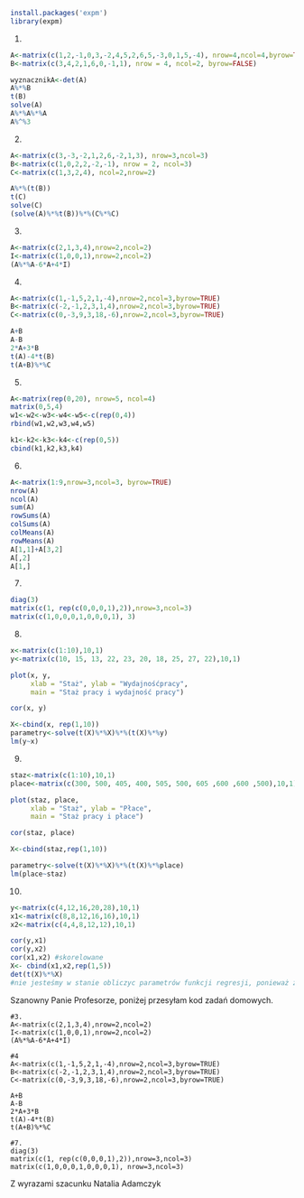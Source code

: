 ```r
install.packages('expm')
library(expm)
```


1.
```r
A<-matrix(c(1,2,-1,0,3,-2,4,5,2,6,5,-3,0,1,5,-4), nrow=4,ncol=4,byrow=TRUE)
B<-matrix(c(3,4,2,1,6,0,-1,1), nrow = 4, ncol=2, byrow=FALSE)

wyznacznikA<-det(A)
A%*%B
t(B)
solve(A)
A%*%A%*%A
A%^%3

```
2.
```r
A<-matrix(c(3,-3,-2,1,2,6,-2,1,3), nrow=3,ncol=3)
B<-matrix(c(1,0,2,2,-2,-1), nrow = 2, ncol=3)
C<-matrix(c(1,3,2,4), ncol=2,nrow=2)

A%*%(t(B))
t(C)
solve(C)
(solve(A)%*%t(B))%*%(C%*%C)
```

3.
```r
A<-matrix(c(2,1,3,4),nrow=2,ncol=2)
I<-matrix(c(1,0,0,1),nrow=2,ncol=2)
(A%*%A-6*A+4*I)
```

4.
```r
A<-matrix(c(1,-1,5,2,1,-4),nrow=2,ncol=3,byrow=TRUE)
B<-matrix(c(-2,-1,2,3,1,4),nrow=2,ncol=3,byrow=TRUE)
C<-matrix(c(0,-3,9,3,18,-6),nrow=2,ncol=3,byrow=TRUE)

A+B
A-B
2*A+3*B
t(A)-4*t(B)
t(A+B)%*%C

```


5.
```r
A<-matrix(rep(0,20), nrow=5, ncol=4)
matrix(0,5,4)
w1<-w2<-w3<-w4<-w5<-c(rep(0,4))
rbind(w1,w2,w3,w4,w5)

k1<-k2<-k3<-k4<-c(rep(0,5))
cbind(k1,k2,k3,k4)
```

6.
```r
A<-matrix(1:9,nrow=3,ncol=3, byrow=TRUE)
nrow(A)
ncol(A)
sum(A)
rowSums(A)
colSums(A)
colMeans(A)
rowMeans(A)
A[1,1]+A[3,2]
A[,2]
A[1,]
```
7.
```r
diag(3)
matrix(c(1, rep(c(0,0,0,1),2)),nrow=3,ncol=3)
matrix(c(1,0,0,0,1,0,0,0,1), 3)
```

8.
```r
x<-matrix(c(1:10),10,1)
y<-matrix(c(10, 15, 13, 22, 23, 20, 18, 25, 27, 22),10,1)

plot(x, y, 
     xlab = "Staż", ylab = "Wydajnośćpracy",
     main = "Staż pracy i wydajność pracy")

cor(x, y)

X<-cbind(x, rep(1,10))
parametry<-solve(t(X)%*%X)%*%(t(X)%*%y)
lm(y~x)
```

9.
```r
staz<-matrix(c(1:10),10,1)
place<-matrix(c(300, 500, 405, 400, 505, 500, 605 ,600 ,600 ,500),10,1)

plot(staz, place, 
     xlab = "Staż", ylab = "Płace",
     main = "Staż pracy i płace")

cor(staz, place)

X<-cbind(staz,rep(1,10))

parametry<-solve(t(X)%*%X)%*%(t(X)%*%place)
lm(place~staz)
```
10.
```r
y<-matrix(c(4,12,16,20,28),10,1)
x1<-matrix(c(8,8,12,16,16),10,1)
x2<-matrix(c(4,4,8,12,12),10,1)

cor(y,x1)
cor(y,x2)
cor(x1,x2) #skorelowane
X<- cbind(x1,x2,rep(1,5))
det(t(X)%*%X)
#nie jesteśmy w stanie obliczyc parametrów funkcji regresji, ponieważ zmienne objaśniające są powiązane zależnością liniową przez co macierz t(X)%*%X jest osobliwa i nie można jej odwrócić 
```

Szanowny Panie Profesorze,
poniżej przesyłam kod zadań domowych.

```
#3.
A<-matrix(c(2,1,3,4),nrow=2,ncol=2)
I<-matrix(c(1,0,0,1),nrow=2,ncol=2)
(A%*%A-6*A+4*I)

```

```
#4
A<-matrix(c(1,-1,5,2,1,-4),nrow=2,ncol=3,byrow=TRUE)
B<-matrix(c(-2,-1,2,3,1,4),nrow=2,ncol=3,byrow=TRUE)
C<-matrix(c(0,-3,9,3,18,-6),nrow=2,ncol=3,byrow=TRUE)

A+B
A-B
2*A+3*B
t(A)-4*t(B)
t(A+B)%*%C

```

```
#7.
diag(3)
matrix(c(1, rep(c(0,0,0,1),2)),nrow=3,ncol=3)
matrix(c(1,0,0,0,1,0,0,0,1), nrow=3,ncol=3)

```

Z wyrazami szacunku Natalia Adamczyk
